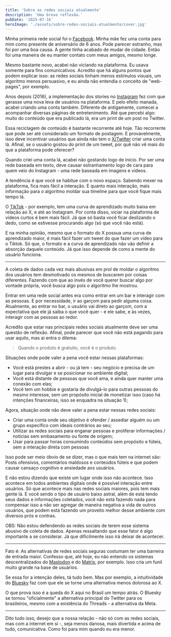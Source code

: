 ```yaml
---
title: 'Sobre as redes sociais atualmente'
description: 'Uma breve reflexão.'
pubDate: '2025-07-16'
heroImage: './assets/sobre-redes-sociais-atualmente/cover.jpg'
---
```


Minha primeira rede social foi o [Facebook](https://www.facebook.com/). Minha mãe fez uma conta para mim como presente de aniversário de 6 anos. Pode parecer estranho, mas foi por uma boa causa. A gente tinha acabado de mudar de cidade. Então foi uma maneira de eu manter contato com meus amigos, mesmo longe.

Mesmo bastante novo, acabei não viciando na plataforma. Eu usava somente para fins comunicativos. Acredito que há alguns pontos que podem explicar isso: as redes sociais tinham menos estímulos visuais, um algoritmo menos persuasivo, e eu ainda não entendia o conceito de "web-pages", por exemplo.

Anos depois (2016), a implementação dos stories no [Instagram](https://www.instagram.com/) fez com que gerasse uma nova leva de usuários na plataforma. E pelo efeito manada, acabei criando uma conta também. Diferente de antigamente, comecei a acompanhar diversas páginas de entretenimento. Até que percebi algo: muito do conteúdo que era publicado lá, era um print de um post no Twitter.

Essa reciclagem de conteúdo é bastante recorrente até hoje. Tão recorrente que pode ser até considerado um formato de postagem. E provavelmente, isso deve incentivar usuários que ainda não tem o [X/Twitter](https://www.x.com/) criar uma conta lá. Afinal, se o usuário gostou do print de um tweet, por quê não vê mais do que a plataforma pode oferecer?

Quando criei uma conta lá, acabei não gostando logo de início. Por ser uma rede baseada em texto, deve causar estranhamento logo de cara para quem veio do Instagram - uma rede baseada em imagens e vídeos.

A tendência é que você se habitue com o novo espaço. Sabendo mexer na plataforma, fica mais fácil a interação. E quanto mais interação, mais informação para o algoritmo moldar sua timeline para que você fique mais tempo lá.

O [TikTok](https://tiktok.com/) - por exemplo, tem uma curva de aprendizado muito baixa em relação ao X, e até ao Instagram. Por conta disso, viciar na plataforma de vídeos curtos é bem mais fácil. Já que só basta você ficar deslizando o dedo, como se estivesse procurando algo (só que você não está).

E na minha opinião, mesmo que o formato do X possua uma curva de aprendizado maior, é mais fácil fazer um tweet do que fazer um vídeo para o Tiktok. Só que, o formato e a curva de aprendizado não vão definir a absorção daquele conteúdo. Já que isso depende de como a mente do usuário funciona.

---

A coleta de dados cada vez mais abusivas em prol de moldar o algoritmo dos usuários tem desmotivado os mesmos de buscarem por coisas diferentes. Fazendo com que ao invés de você querer buscar algo por vontade própria, você busca algo pois o algoritmo lhe mostrou.

Entrar em uma rede social antes era como entrar em um bar e interagir com as pessoas. E por necessidade, ir ao garçom para pedir alguma coisa. Atualmente, ao entrar no bar, o usuário vai direto ao garçom, com a expectativa que ele já saiba o que você quer - e ele sabe, e às vezes, interagir com as pessoas ao redor.

Acredito que estar nas principais redes sociais atualmente deve ser uma questão de reflexão. Afinal, pode parecer que você não está pagando para usar aquilo, mas ai entra o dilema:

> Quando o produto é gratuito, você é o produto.

Situações onde pode valer a pena você estar nessas plataformas:
- Você está prestes a abrir - ou já tem - seu negócio e precisa de um lugar para divulgar e se posicionar no ambiente digital;
- Você está distante de pessoas que você ama, e ainda quer manter uma conexão com elas;
- Você tem um hobbie e gostaria de divulgá-lo para outras pessoas do mesmo interesse, sem um propósito inicial de monetizar isso (caso há intenções financeiras, isso se enquadra na situação 1);

Agora, situação onde não deve valer a pena estar nessas redes sociais:
- Criar uma conta onde seu objetivo é ofender / assediar alguém ou um grupo específico com ideais contrários ao seu;
- Utilizar as redes sociais para enganar pessoas e proliferar informações / notícias sem embasamento ou fonte de origem;
- Usar para passar horas consumindo conteúdos sem propósito e fúteis, sem a interação direta com pessoas

Isso pode ser meio óbvio de se dizer, mas o que mais tem na internet são: Posts ofensivos, comentários maldosos e conteúdos fúteis e que podem causar cansaço cognitivo e ansiedade aos usuários.

E não estou dizendo que existe um lugar onde isso não acontece. Isso acontece em todos ambientes digitais onde é possível interação entre usuários. Só que acontece mais nas redes sociais maiores, pois tem mais gente lá. E você sendo o tipo de usuário baixo astral, além de está tendo seus dados e informações coletados, você não está fazendo nada para compensar isso a não ser agregar de maneira negativa a vida de outros usuários, que podem está fazendo um proveito melhor desse ambiente com diversos prós e contras.

OBS: Não estou defendendo as redes sociais de terem esse sistema abusivo de coleta de dados. Apenas ressaltando que esse fator é algo importante a se considerar. Já que dificilmente isso irá deixar de acontecer.

---

Fato é: As alternativas de redes sociais seguras costumam ter uma barreira de entrada maior. Confesso que, até hoje, eu não entendo os sistemas descentralizados do [Mastodon](https://joinmastodon.org/pt-BR) e do [Matrix](https://matrix.org/), por exemplo. Isso cria um funil muito grande na base de usuários.

Se essa for a intenção deles, tá tudo bem. Mas por exemplo, a intuitividade do [Bluesky](https://bsky.app/) faz com que ele se torne uma alternativa menos dolorosa ao X.

O que prova isso é a queda do X aqui no Brasil um tempo atrás. O Bluesky se tornou "oficialmente" a alternativa principal do Twitter para os brasileiros, mesmo com a existência do Threads - a alternativa da Meta.

---

Dito tudo isso, desejo que a nossa relação - não só com as redes sociais, mas com a internet em si -, seja menos danosa, mais divertida e acima de tudo, comunicativa. Como foi para mim quando eu era menor.


